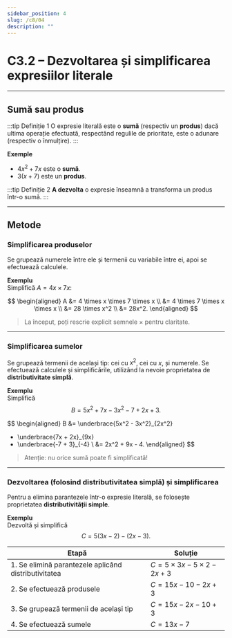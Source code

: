 ```yaml
---
sidebar_position: 4
slug: /c8/04
description: ""
---
```


# C3.2 – Dezvoltarea și simplificarea expresiilor literale

---

## Sumă sau produs

:::tip Definiție 1
O expresie literală este o **sumă** (respectiv un **produs**) dacă ultima operație efectuată, respectând regulile de prioritate, este o adunare (respectiv o înmulțire).
:::

**Exemple**
- $4x^2 + 7x$ este o **sumă**.
- $3(x + 7)$ este un **produs**.

:::tip Definiție 2
**A dezvolta** o expresie înseamnă a transforma un produs într-o sumă.
:::

---

## Metode

### Simplificarea produselor

Se grupează numerele între ele și termenii cu variabile între ei, apoi se efectuează calculele.

**Exemplu**  
Simplifică $A = 4x \times 7x$:

$$
\begin{aligned}
A &= 4 \times x \times 7 \times x \\
  &= 4 \times 7 \times x \times x \\
  &= 28 \times x^2 \\
  &= 28x^2.
\end{aligned}
$$

> La început, poți rescrie explicit semnele $\times$ pentru claritate.

---

### Simplificarea sumelor

Se grupează termenii de același tip: cei cu $x^2$, cei cu $x$, și numerele. Se efectuează calculele și simplificările, utilizând la nevoie proprietatea de **distributivitate simplă**.

**Exemplu**  
Simplifică
$$
B = 5x^2 + 7x - 3x^2 - 7 + 2x + 3.
$$

$$
\begin{aligned}
B &= \underbrace{5x^2 - 3x^2}_{2x^2}
   + \underbrace{7x + 2x}_{9x}
   + \underbrace{-7 + 3}_{-4} \\
  &= 2x^2 + 9x - 4.
\end{aligned}
$$

> Atenție: nu orice sumă poate fi simplificată!

---

### Dezvoltarea (folosind distributivitatea simplă) și simplificarea

Pentru a elimina parantezele într-o expresie literală, se folosește proprietatea **distributivității simple**.

**Exemplu**  
Dezvoltă și simplifică
$$
C = 5(3x - 2) - (2x - 3).
$$

| Etapă | Soluție |
|-------|--------|
| 1. Se elimină parantezele aplicând distributivitatea | $C = 5 \times 3x - 5 \times 2 - 2x + 3$ |
| 2. Se efectuează produsele | $C = 15x - 10 - 2x + 3$ |
| 3. Se grupează termenii de același tip | $C = 15x - 2x - 10 + 3$ |
| 4. Se efectuează sumele | $C = 13x - 7$ |
